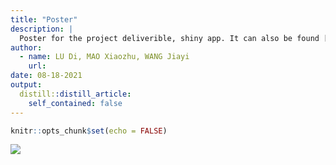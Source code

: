 ```yaml
---
title: "Poster"
description: |
  Poster for the project deliverible, shiny app. It can also be found [here](https://github.com/XiaozhuM/VisualProject/blob/main/paper_poster/GAStech.pdf)
author:
  - name: LU Di, MAO Xiaozhu, WANG Jiayi
    url: 
date: 08-18-2021
output:
  distill::distill_article:
    self_contained: false
---
```



```r
knitr::opts_chunk$set(echo = FALSE)
```

![](image/GAStech.jpg)


